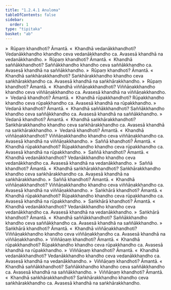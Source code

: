```yaml
---
title: "1.2.4.1 Anuloma"
tableOfContents: false
sidebar:
  order: 1
type: "tipitaka"
basket: "ab"
---
```



<DynamicBreadcrumb />

<Division number="40">

<Paragraph number="372">
»  Rūpaṃ khandhoti? Āmantā.
</Paragraph>

<Paragraph number="373">
«  Khandhā vedanākkhandhoti?
</Paragraph>

<Paragraph number="374">
Vedanākkhandho khandho ceva vedanākkhandho ca. Avasesā khandhā na vedanākkhandho.
</Paragraph>

<Paragraph number="375">
»  Rūpaṃ khandhoti? Āmantā.
</Paragraph>

<Paragraph number="376">
«  Khandhā saññākkhandhoti?
</Paragraph>

<Paragraph number="377">
Saññākkhandho khandho ceva saññākkhandho ca. Avasesā khandhā na saññākkhandho.
</Paragraph>

<Paragraph number="378">
»  Rūpaṃ khandhoti? Āmantā.
</Paragraph>

<Paragraph number="379">
«  Khandhā saṅkhārakkhandhoti?
</Paragraph>

<Paragraph number="380">
Saṅkhārakkhandho khandho ceva saṅkhārakkhandho ca. Avasesā khandhā na saṅkhārakkhandho.
</Paragraph>

<Paragraph number="381">
»  Rūpaṃ khandhoti? Āmantā.
</Paragraph>

<Paragraph number="382">
«  Khandhā viññāṇakkhandhoti?
</Paragraph>

<Paragraph number="383">
Viññāṇakkhandho khandho ceva viññāṇakkhandho ca. Avasesā khandhā na viññāṇakkhandho.
</Paragraph>

</Division>
<Division number="41">

<Paragraph number="384">
»  Vedanā khandhoti? Āmantā.
</Paragraph>

<Paragraph number="385">
«  Khandhā rūpakkhandhoti?
</Paragraph>

<Paragraph number="386">
Rūpakkhandho khandho ceva rūpakkhandho ca. Avasesā khandhā na rūpakkhandho.
</Paragraph>

<Paragraph number="387">
»  Vedanā khandhoti? Āmantā.
</Paragraph>

<Paragraph number="388">
«  Khandhā saññākkhandhoti?
</Paragraph>

<Paragraph number="389">
Saññākkhandho khandho ceva saññākkhandho ca. Avasesā khandhā na saññākkhandho.
</Paragraph>

<Paragraph number="390">
»  Vedanā khandhoti? Āmantā.
</Paragraph>

<Paragraph number="391">
«  Khandhā saṅkhārakkhandhoti?
</Paragraph>

<Paragraph number="392">
Saṅkhārakkhandho khandho ceva saṅkhārakkhandho ca. Avasesā khandhā na saṅkhārakkhandho.
</Paragraph>

<Paragraph number="393">
»  Vedanā khandhoti? Āmantā.
</Paragraph>

<Paragraph number="394">
«  Khandhā viññāṇakkhandhoti?
</Paragraph>

<Paragraph number="395">
Viññāṇakkhandho khandho ceva viññāṇakkhandho ca. Avasesā khandhā na viññāṇakkhandho.
</Paragraph>

</Division>
<Division number="42">

<Paragraph number="396">
»  Saññā khandhoti? Āmantā.
</Paragraph>

<Paragraph number="397">
«  Khandhā rūpakkhandhoti?
</Paragraph>

<Paragraph number="398">
Rūpakkhandho khandho ceva rūpakkhandho ca. Avasesā khandhā na rūpakkhandho.
</Paragraph>

<Paragraph number="399">
»  Saññā khandhoti? Āmantā.
</Paragraph>

<Paragraph number="400">
«  Khandhā vedanākkhandhoti?
</Paragraph>

<Paragraph number="401">
Vedanākkhandho khandho ceva vedanākkhandho ca. Avasesā khandhā na vedanākkhandho.
</Paragraph>

<Paragraph number="402">
»  Saññā khandhoti? Āmantā.
</Paragraph>

<Paragraph number="403">
«  Khandhā saṅkhārakkhandhoti?
</Paragraph>

<Paragraph number="404">
Saṅkhārakkhandho khandho ceva saṅkhārakkhandho ca. Avasesā khandhā na saṅkhārakkhandho.
</Paragraph>

<Paragraph number="405">
»  Saññā khandhoti? Āmantā.
</Paragraph>

<Paragraph number="406">
«  Khandhā viññāṇakkhandhoti?
</Paragraph>

<Paragraph number="407">
Viññāṇakkhandho khandho ceva viññāṇakkhandho ca. Avasesā khandhā na viññāṇakkhandho.
</Paragraph>

</Division>
<Division number="43">

<Paragraph number="408">
»  Saṅkhārā khandhoti? Āmantā.
</Paragraph>

<Paragraph number="409">
«  Khandhā rūpakkhandhoti?
</Paragraph>

<Paragraph number="410">
Rūpakkhandho khandho ceva rūpakkhandho ca. Avasesā khandhā na rūpakkhandho.
</Paragraph>

<Paragraph number="411">
»  Saṅkhārā khandhoti? Āmantā.
</Paragraph>

<Paragraph number="412">
«  Khandhā vedanākkhandhoti?
</Paragraph>

<Paragraph number="413">
Vedanākkhandho khandho ceva vedanākkhandho ca. Avasesā khandhā na vedanākkhandho.
</Paragraph>

<Paragraph number="414">
»  Saṅkhārā khandhoti? Āmantā.
</Paragraph>

<Paragraph number="415">
«  Khandhā saññākkhandhoti?
</Paragraph>

<Paragraph number="416">
Saññākkhandho khandho ceva saññākkhandho ca. Avasesā khandhā na saññākkhandho.
</Paragraph>

<Paragraph number="417">
»  Saṅkhārā khandhoti? Āmantā.
</Paragraph>

<Paragraph number="418">
«  Khandhā viññāṇakkhandhoti?
</Paragraph>

<Paragraph number="419">
Viññāṇakkhandho khandho ceva viññāṇakkhandho ca. Avasesā khandhā na viññāṇakkhandho.
</Paragraph>

</Division>
<Division number="44">

<Paragraph number="420">
»  Viññāṇaṃ khandhoti? Āmantā.
</Paragraph>

<Paragraph number="421">
«  Khandhā rūpakkhandhoti?
</Paragraph>

<Paragraph number="422">
Rūpakkhandho khandho ceva rūpakkhandho ca. Avasesā khandhā na rūpakkhandho.
</Paragraph>

<Paragraph number="423">
»  Viññāṇaṃ khandhoti? Āmantā.
</Paragraph>

<Paragraph number="424">
«  Khandhā vedanākkhandhoti?
</Paragraph>

<Paragraph number="425">
Vedanākkhandho khandho ceva vedanākkhandho ca. Avasesā khandhā na vedanākkhandho.
</Paragraph>

<Paragraph number="426">
»  Viññāṇaṃ khandhoti?
</Paragraph>

<Paragraph number="427">
Āmantā.
</Paragraph>

<Paragraph number="428">
«  Khandhā saññākkhandhoti?
</Paragraph>

<Paragraph number="429">
Saññākkhandho khandho ceva saññākkhandho ca. Avasesā khandhā na saññākkhandho.
</Paragraph>

<Paragraph number="430">
»  Viññāṇaṃ khandhoti? Āmantā.
</Paragraph>

<Paragraph number="431">
«  Khandhā saṅkhārakkhandhoti?
</Paragraph>

<Paragraph number="432">
Saṅkhārakkhandho khandho ceva saṅkhārakkhandho ca. Avasesā khandhā na saṅkhārakkhandho.
</Paragraph>
</Division>